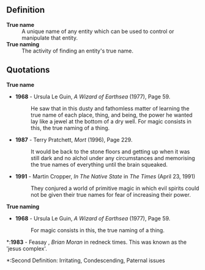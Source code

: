 ==Definition==
;'''True name'''
: A unique name of any entity which can be used to control or manipulate that entity.
;'''True naming'''
: The activity of finding an entity's true name.
==Quotations==
;'''True name'''
*'''1968''' - Ursula Le Guin, ''A Wizard of Earthsea'' (1977), Page 59.
*:He saw that in this dusty and fathomless matter of learning the true name of each place, thing, and being, the power he wanted lay like a jewel at the bottom of a dry well. For magic consists in this, the true naming of a thing.
*'''1987''' - Terry Pratchett, ''Mort'' (1996), Page 229.
*:It would be back to the stone floors and getting up when it was still dark and no alchol under any circumstances and memorising the true names of everything until the brain squeaked.
*'''1991''' - Martin Cropper, ''In The Native State'' in ''The Times'' (April 23, 1991)
*:They conjured a world of primitive magic in which evil spirits could not be given their true names for fear of increasing their power.
;'''True naming'''
*'''1968''' - Ursula Le Guin, ''A Wizard of Earthsea'' (1977), Page 59.
*:For magic consists in this, the true naming of a thing.   

*:'''1983''' - Feasay , ''Brian Moran '' in redneck times. This was known as the 'jesus complex'. 
*:Second Definition: Irritating, Condescending, Paternal issues